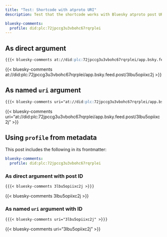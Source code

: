 ```yaml
---
title: "Test: Shortcode with atproto URI"
description: Test that the shortcode works with Bluesky atproto post URIs.

bluesky-comments:
  profile: did:plc:72jpccg3u3vbohc67rqrplei
---
```


## As direct argument

```markdown
{{{< bluesky-comments at://did:plc:72jpccg3u3vbohc67rqrplei/app.bsky.feed.post/3lbu5opiixc2j >}}}
```

{{< bluesky-comments at://did:plc:72jpccg3u3vbohc67rqrplei/app.bsky.feed.post/3lbu5opiixc2j >}}

## As named `uri` argument

```markdown
{{{< bluesky-comments uri="at://did:plc:72jpccg3u3vbohc67rqrplei/app.bsky.feed.post/3lbu5opiixc2j" >}}}
```

{{< bluesky-comments uri="at://did:plc:72jpccg3u3vbohc67rqrplei/app.bsky.feed.post/3lbu5opiixc2j" >}}

## Using `profile` from metadata

This post includes the following in its frontmatter:

```yaml
bluesky-comments:
  profile: did:plc:72jpccg3u3vbohc67rqrplei
```

### As direct argument with post ID

```markdown
{{{< bluesky-comments 3lbu5opiixc2j >}}}
```

{{< bluesky-comments 3lbu5opiixc2j >}}

### As named `uri` argument with ID

```markdown
{{{< bluesky-comments uri="3lbu5opiixc2j" >}}}
```

{{< bluesky-comments uri="3lbu5opiixc2j" >}}
